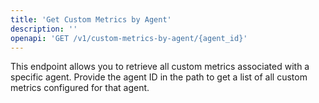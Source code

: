 ```yaml
---
title: 'Get Custom Metrics by Agent'
description: ''
openapi: 'GET /v1/custom-metrics-by-agent/{agent_id}'
---
```


This endpoint allows you to retrieve all custom metrics associated with a specific agent. Provide the agent ID in the path to get a list of all custom metrics configured for that agent. 